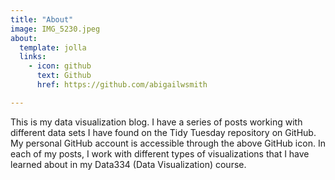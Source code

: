 ```yaml
---
title: "About"
image: IMG_5230.jpeg
about:
  template: jolla
  links:
    - icon: github
      text: Github
      href: https://github.com/abigailwsmith

---
```


This is my data visualization blog. I have a series of posts working with different data sets I have found on the Tidy Tuesday repository on GitHub. My personal GitHub account is accessible through the above GitHub icon. In each of my posts, I work with different types of visualizations that I have learned about in my Data334 (Data Visualization) course. 

